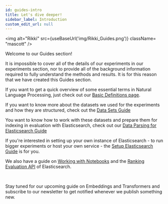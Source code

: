 ```yaml
---
id: guides-intro
title: Let's dive deeper!
sidebar_label: Introduction
custom_edit_url: null
---
```


<img
  alt="Rikki"
  src={useBaseUrl('img/Rikki_Guides.png')}
  className= "mascott"
/>

Welcome to our Guides section!

It is impossible to cover all of the details of our experiments in our experiments section, nor to provide all of the background information required to fully understand the methods and results. It is for this reason that we have created this Guides section.


If you want to get a quick overview of some essential terms in Natural Language Processing, just check out our [Basic Definitions page](basic-definitions.mdx).

If you want to know more about the datasets we used for the experiments and how they are structured, check out the [Data Sets Guide](http://pragmalingu.de/docs/guides/data-comparison)

You want to know how to work with these datasets and prepare them for indexing in evaluation with Elasticsearch, check out our [Data Parsing for Elasticsearch Guide](http://pragmalingu.de/docs/guides/how-to-parse)

If you're interested in setting up your own instance of Elasticsearch - to run bigger experiments or host your own service - the [Setup Elasticsearch Guide](http://pragmalingu.de/docs/guides/elastic-setup) is for you.

We also have a guide on [Working with Notebooks](http://pragmalingu.de/docs/guides/notebooks) and the [Ranking Evaluation API](http://pragmalingu.de/docs/guides/ranking-api) of Elasticsearch.

<br clear="all"/>

Stay tuned for our upcoming guide on Embeddings and Transformers and subscribe to our newsletter to get notified whenever we publish something new.
